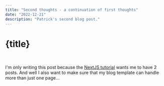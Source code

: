 ```yaml
---
title: "Second thoughts - a continuation of first thoughts"
date: "2022-12-21"
description: "Patrick's second blog post."
---
```



<Meta title={title} description={description} />

# {title}

<div className="">
  <DateFormatted dateString={date} />
</div>
<br />

I'm only writing this post because the [NextJS tutorial](https://nextjs.org/learn/basics/data-fetching/blog-data) wants me to have 2 posts. And well I also want to make sure that my blog template can handle more than just one page...

